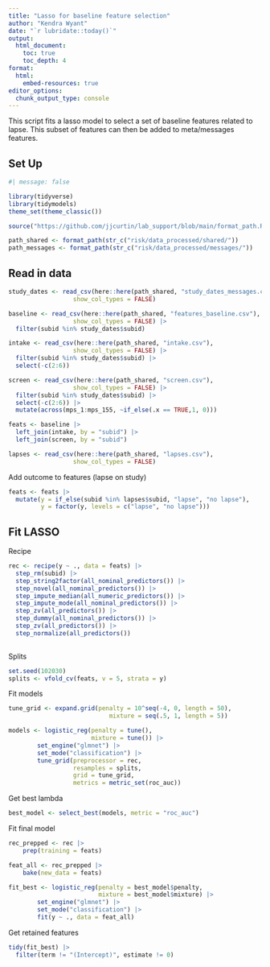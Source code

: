 ```yaml
---
title: "Lasso for baseline feature selection"
author: "Kendra Wyant"
date: "`r lubridate::today()`"
output: 
  html_document:
    toc: true 
    toc_depth: 4
format:
  html:
    embed-resources: true
editor_options: 
  chunk_output_type: console
---
```


This script fits a lasso model to select a set of baseline features related to lapse. This subset of features can then be added to meta/messages features.

## Set Up


```r
#| message: false

library(tidyverse)
library(tidymodels)
theme_set(theme_classic()) 

source("https://github.com/jjcurtin/lab_support/blob/main/format_path.R?raw=true")

path_shared <- format_path(str_c("risk/data_processed/shared/"))
path_messages <- format_path(str_c("risk/data_processed/messages/")) 
```

## Read in data
```r
study_dates <- read_csv(here::here(path_shared, "study_dates_messages.csv"),
                  show_col_types = FALSE)

baseline <- read_csv(here::here(path_shared, "features_baseline.csv"),
                  show_col_types = FALSE) |> 
  filter(subid %in% study_dates$subid)

intake <- read_csv(here::here(path_shared, "intake.csv"),
                  show_col_types = FALSE) |> 
  filter(subid %in% study_dates$subid) |> 
  select(-c(2:6))

screen <- read_csv(here::here(path_shared, "screen.csv"),
                  show_col_types = FALSE) |> 
  filter(subid %in% study_dates$subid) |> 
  select(-c(2:6)) |> 
  mutate(across(mps_1:mps_155, ~if_else(.x == TRUE,1, 0)))

feats <- baseline |> 
  left_join(intake, by = "subid") |> 
  left_join(screen, by = "subid")

lapses <- read_csv(here::here(path_shared, "lapses.csv"),
                  show_col_types = FALSE)
```

Add outcome to features (lapse on study)
```r
feats <- feats |> 
  mutate(y = if_else(subid %in% lapses$subid, "lapse", "no lapse"),
         y = factor(y, levels = c("lapse", "no lapse")))
```

## Fit LASSO

Recipe
```r
rec <- recipe(y ~ ., data = feats) |> 
  step_rm(subid) |> 
  step_string2factor(all_nominal_predictors()) |>
  step_novel(all_nominal_predictors()) |> 
  step_impute_median(all_numeric_predictors()) |> 
  step_impute_mode(all_nominal_predictors()) |> 
  step_zv(all_predictors()) |> 
  step_dummy(all_nominal_predictors()) |>
  step_zv(all_predictors()) |> 
  step_normalize(all_predictors())
  
```

Splits
```r
set.seed(102030)
splits <- vfold_cv(feats, v = 5, strata = y)
```

Fit models
```r
tune_grid <- expand.grid(penalty = 10^seq(-4, 0, length = 50),
                            mixture = seq(.5, 1, length = 5))

models <- logistic_reg(penalty = tune(),
                       mixture = tune()) |> 
        set_engine("glmnet") |> 
        set_mode("classification") |> 
        tune_grid(preprocessor = rec,
                  resamples = splits,
                  grid = tune_grid,
                  metrics = metric_set(roc_auc))
```

Get best lambda
```r
best_model <- select_best(models, metric = "roc_auc")
```

Fit final model 
```r
rec_prepped <- rec |> 
    prep(training = feats)

feat_all <- rec_prepped |> 
    bake(new_data = feats)

fit_best <- logistic_reg(penalty = best_model$penalty,
                         mixture = best_model$mixture) |> 
        set_engine("glmnet") |> 
        set_mode("classification") |> 
        fit(y ~ ., data = feat_all)
```

Get retained features
```r
tidy(fit_best) |> 
  filter(term != "(Intercept)", estimate != 0)
```


